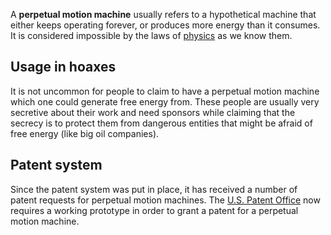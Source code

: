 {{subpages}}
A '''perpetual motion machine''' usually refers to a hypothetical machine that either keeps operating forever, or produces more energy than it consumes. It is considered impossible by the laws of [[physics]] as we know them.

== Usage in hoaxes ==
It is not uncommon for people to claim to have a perpetual motion machine which one could generate free energy from. These people are usually very secretive about their work and need sponsors while claiming that the secrecy is to protect them from dangerous entities that might be afraid of free energy (like big oil companies).

== Patent system ==
Since the patent system was put in place, it has received a number of patent requests for perpetual motion machines. The [[U.S. Patent Office]] now requires a working prototype in order to grant a patent for a perpetual motion machine.